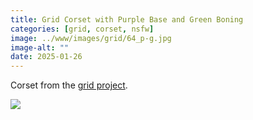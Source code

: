```yaml
---
title: Grid Corset with Purple Base and Green Boning
categories: [grid, corset, nsfw]
image: ../www/images/grid/64_p-g.jpg
image-alt: ""
date: 2025-01-26
---
```


Corset from the [grid project](/posts/2025-01-27_grid-project.html).

![](../www/images/grid/64_p-g.jpg)

